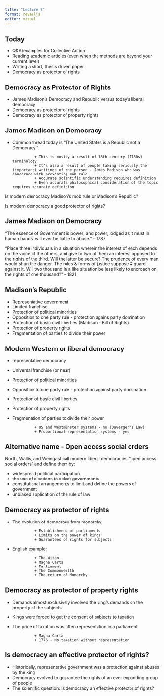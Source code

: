 ```yaml
---
title: "Lecture 7"
format: revealjs
editor: visual
---
```


## Today

-   Q&A/examples for Collective Action
-   Reading academic articles (even when the methods are beyond your current level)
-   Writing a short, thesis driven paper
-   Democracy as protector of rights

## Democracy as Protector of Rights

-   James Madison's Democracy and Republic versus today's liberal democracy
-   Democracy as protector of rights
-   Democracy as protector of property rights

## James Madison on Democracy

-   Common thread today is "The United States is a Republic not a Democracy."

                  + This is mostly a result of 18th century (1780s) terminology
                  + It's also a result of people taking seriously the (important) writings of one person - James Madison who was concerned with preventing mob rule
                  + Accurate scientific understanding requires definition
                  + Even accurate philosophical consideration of the topic requires accurate definition

Is modern democracy Madison's mob rule or Madison's Republic?

Is modern democracy a good protector of rights?

## James Madison on Democracy

"The essence of Government is power; and power, lodged as it must in human hands, will ever be liable to abuse." -- 1787

"Place three individuals in a situation wherein the interest of each depends on the voice of the others, and give to two of them an interest opposed to the rights of the third. Will the latter be secure? The prudence of every man would shun the danger. The rules & forms of justice suppose & guard against it. Will two thousand in a like situation be less likely to encroach on the rights of one thousand?" -- 1821

## Madison's Republic

-   Representative government
-   Limited franchise
-   Protection of political minorities
-   Opposition to one party rule - protection agains party domination
-   Protection of basic civil liberties (Madison - Bill of Rights)
-   Protection of property rights
-   Fragmentation of parties to divide their power

## Modern Western or liberal democracy

-   representative democracy

-   Universal franchise (or near)

-   Protection of political minorities

-   Opposition to one party rule - protection against party domination

-   Protection of basic civil liberties

-   Protection of property rights

-   Fragmenation of parties to divide their power

                  + US and Westminster systems - no (Duverger's Law) 
                  + Proportional representation systems - yes

## Alternative name - Open access social orders

North, Wallis, and Weingast call modern liberal democracies "open access social orders" and define them by:

+ widespread political participation
+ the use of elections to select governments
+ constitutional arrangements to limit and define the powers of government
+ unbiased application of the rule of law

## Democracy as protector of rights

-   The evolution of democracy from monarchy

                  + Establishment of parliaments
                  + Limits on the power of kings
                  + Guarantees of rights for subjects

-   English example:

                  + The Witan
                  + Magna Carta
                  + Parliament
                  + The Commonwealth
                  + The return of Monarchy

## Democracy as protector of property rights

-   Demands almost exclusively involved the king's demands on the property of the subjects

-   Kings were forced to get the consent of subjects to taxation

-   The price of taxation was often representation in a parliament

                  + Magna Carta
                  + 1776 - No taxation without representation

## Is democracy an effective protector of rights?

-   Historically, representative government was a protection against abuses by the king
-   Democracy evolved to guarantee the rights of an ever expanding group of people
-   The scientific question: Is democracy an effective protector of rights?
